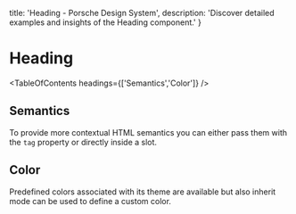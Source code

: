 
  title: 'Heading - Porsche Design System',
  description: 'Discover detailed examples and insights of the Heading component.'
}

# Heading <ComponentStatus tagName="p-heading"></ComponentStatus>

<TableOfContents headings={['Semantics','Color']} />

## Semantics

To provide more contextual HTML semantics you can either pass them with the `tag` property or directly inside a slot.

<ComponentStory story={headingStorySemantics} />

## Color

Predefined colors associated with its theme are available but also inherit mode can be used to define a custom color.

<ComponentStory story={headingStoryCustomColor} />